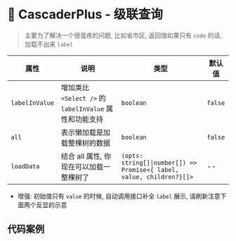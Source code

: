 # 🎹 CascaderPlus - 级联查询

> 主要为了解决一个很蛋疼的问题, 比如省市区, 返回值如果只有 `code` 的话, 加载不出来 `label`

|属性|说明|类型|默认值|
|---|---|---|---|
|`labelInValue`| 增加类比 `<Select />` 的 `labelInValue` 属性和功能支持| `boolean` | `false`|
|`all`| 表示懒加载是加载整棵树的数据 | `boolean` | `false`|
|`loadData`| 结合 all 属性, 你现在可以加载一整棵树了 | `(opts: string[]\|number[]) => Promise<{ label, value, children?}[]>` | -- |

- 增强: 初始值只有 `value` 的时候, 自动调用接口补全 `label` 展示, 请刷新注意下面两个反显的示意

## 代码案例
<code src="../demos/CascaderPlus.tsx"  />

